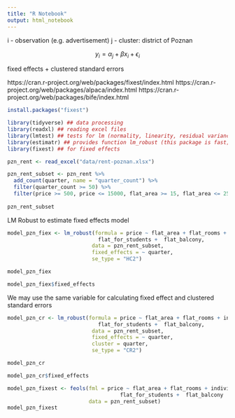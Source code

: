 ```yaml
---
title: "R Notebook"
output: html_notebook
---
```


i - observation (e.g. advertisement)
j - cluster: district of Poznan

$$
y_i = \alpha_j + \beta x_i + \epsilon_i
$$

fixed effects + clustered standard errors

https://cran.r-project.org/web/packages/fixest/index.html
https://cran.r-project.org/web/packages/alpaca/index.html
https://cran.r-project.org/web/packages/bife/index.html


```r
install.packages("fixest")
```

```r
library(tidyverse) ## data processing
library(readxl) ## reading excel files
library(lmtest) ## tests for lm (normality, linearity, residual variance)
library(estimatr) ## provides function lm_robust (this package is fast; C++)
library(fixest) ## for fixed effects
```

```r
pzn_rent <- read_excel("data/rent-poznan.xlsx")

pzn_rent_subset <- pzn_rent %>%
  add_count(quarter, name = "quarter_count") %>%
  filter(quarter_count >= 50) %>%
  filter(price >= 500, price <= 15000, flat_area >= 15, flat_area <= 250)
  
pzn_rent_subset
```

LM Robust to estimate fixed effects model

```r
model_pzn_fiex <- lm_robust(formula = price ~ flat_area + flat_rooms + individual + flat_furnished +
                             flat_for_students +  flat_balcony,
                           data = pzn_rent_subset,
                           fixed_effects = ~ quarter,
                           se_type = "HC2")

model_pzn_fiex
```

```r
model_pzn_fiex$fixed_effects
```

We may use the same variable for calculating fixed effect and clustered standard errors

```r
model_pzn_cr <- lm_robust(formula = price ~ flat_area + flat_rooms + individual + flat_furnished +
                             flat_for_students +  flat_balcony,
                           data = pzn_rent_subset,
                           fixed_effects = ~ quarter,
                           cluster = quarter,
                           se_type = "CR2")

model_pzn_cr
```

```r
model_pzn_cr$fixed_effects
```

```r
model_pzn_fixest <- feols(fml = price ~ flat_area + flat_rooms + individual + flat_furnished +
                                    flat_for_students +  flat_balcony | quarter, 
                          data = pzn_rent_subset)
model_pzn_fixest
```

